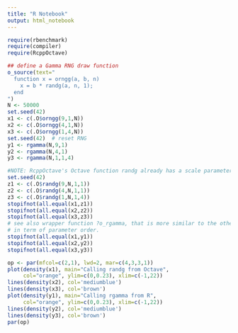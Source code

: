 ```yaml
---
title: "R Notebook"
output: html_notebook
---
```



```r
require(rbenchmark)	
require(compiler)	
require(RcppOctave) 
```
```r
## define a Gamma RNG draw function
o_source(text="
  function x = orngg(a, b, n)
    x = b * randg(a, n, 1);
  end
")
N <- 50000
set.seed(42)
x1 <- c(.O$orngg(9,1,N))
x2 <- c(.O$orngg(4,1,N))
x3 <- c(.O$orngg(1,4,N))
set.seed(42)  # reset RNG
y1 <- rgamma(N,9,1)
y2 <- rgamma(N,4,1)
y3 <- rgamma(N,1,1,4)

```

```r
#NOTE: RcppOctave's Octave function randg already has a scale parameter:
set.seed(42)
z1 <- c(.O$randg(9,N,1,1))
z2 <- c(.O$randg(4,N,1,1))
z3 <- c(.O$randg(1,N,1,4))
stopifnot(all.equal(x1,z1))
stopifnot(all.equal(x2,z2))
stopifnot(all.equal(x3,z3))
# see also wrapper function ?o_rgamma, that is more similar to the other o_* RNG functions
# in term of parameter order.
stopifnot(all.equal(x1,y1))
stopifnot(all.equal(x2,y2))
stopifnot(all.equal(x3,y3))

```

```r
op <- par(mfcol=c(2,1), lwd=2, mar=c(4,3,3,1))
plot(density(x1), main="Calling randg from Octave",
     col="orange", ylim=c(0,0.23), xlim=c(-1,22))
lines(density(x2), col='mediumblue')
lines(density(x3), col='brown')
plot(density(y1), main="Calling rgamma from R",
     col="orange", ylim=c(0,0.23), xlim=c(-1,22))
lines(density(y2), col='mediumblue')
lines(density(y3), col='brown')
par(op)
```

